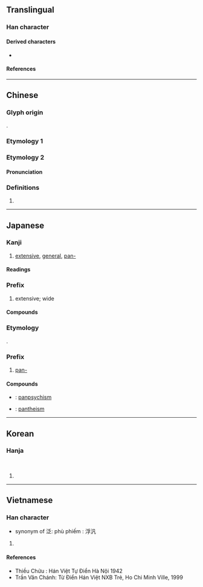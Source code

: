 {{also|泛}}
{{character info}}
{{character info|0x2F8FA}}
==Translingual==

===Han character===
{{Han char|rn=85|rad=水|as=03|sn=6|four=37110|canj=EHNI|ids=⿰氵凡}}

====Derived characters====
* {{l|mul|[[𡋋]], [[𣑃]], [[盕]], [[𫇼]]}}

====References====
{{Han ref|kx=0604.150|dkj=17120|dj=0998.100|hdz=31553.020|uh=6C4E}}
{{Han ref|uh=2F8FA}}

----

==Chinese==

===Glyph origin===
{{Han etym}}
{{Han compound|水|alt1=氵|凡|ls=psc|c1=s|c2=p}}.

===Etymology 1===
{{zh-see|泛|v}}

===Etymology 2===
{{zh-forms}}

====Pronunciation====
{{zh-pron
|m=fàn
|cat=pn
}}

===Definitions===
{{zh-hanzi}}

# {{surname|zh}}

----

==Japanese==

===Kanji===
{{ja-kanji|grade=|rs=水03}}

# [[extensive]], [[general]], [[pan-]]

====Readings====
{{rfv-pron|ja|sort=水03}}<!--ふう, ほう, ぶ?-->
{{ja-readings
|goon=ほん<ほん<ほむ
|kanon=はん<はん<はむ
|on=ふう, ほう, ぶ
|kun=あふ-れる, あまね-く, あまね-し, うか-ぶ, ひろ-い, ただよ-う<ただよ-ふ
|nanori=ひろ, ひろし, ひろむ, みな
}}

===Prefix===
{{ja-pos|prefix|はん}}

# extensive; wide

====Compounds====
{{col2-u|ja
|{{ja-r|汎%愛|はん%あい}} ({{ja-r|氾%愛|はん%あい|rom=-}}, {{ja-r|泛%愛|はん%あい|rom=-}})
|{{ja-r|汎%化|はん%か}} ({{ja-r|般%化|はん%か|rom=-}})
|{{ja-r|汎%交|はん%こう}}
|{{ja-r|汎%舟|はん%しゅう}} ({{ja-r|泛%舟|はん%しゅう|rom=-}})
|{{ja-r|汎%称|はん%しょう}} ({{ja-r|泛%称|はん%しょう|rom=-}})
|{{ja-r|汎%渉|はん%しょう}}
|{{ja-r|汎%説|はん%せつ}}
|{{ja-r|汎%発|はん%ぱつ}}
|{{ja-r|汎%発|はん%ぱつ}}
|{{ja-r|汎%汎|はん%ぱん}} ({{ja-r|氾%氾|はん%ぱん|rom=-}}, {{ja-r|泛%泛|はん%ぱん|rom=-}})
|{{ja-r|汎%米|はん%べい}}
|{{ja-r|汎%萍|はん%ぺい}}
|{{ja-r|汎%用|はん%よう}}: [[general]] use
|{{ja-r|汎%濫|はん%らん}} ({{ja-r|氾%濫|はん%らん|rom=-}})
|{{ja-r|汎%論|はん%ろん}} ({{ja-r|氾%論|はん%ろん|rom=-}}, {{ja-r|泛%論|はん%ろん|rom=-}})
|{{ja-r|広%汎|こう%はん}} ({{ja-r|広%範|こう%はん|rom=-}})
}}

===Etymology===
{{psm|ja|en|pan-}}.

===Prefix===
{{ja-pos|prefix|はん}}

# [[pan-]]
#:{{ja-usex|'''汎'''[[太%平%洋]]|'''はん-'''たい%へい%よう|'''pan-'''Pacific}}

====Compounds====
* {{ja-r|汎%心%論|はん%しん%ろん}}: [[panpsychism]]
* {{ja-r|汎%神%論|はん%しん%ろん}}: [[pantheism]]

----

==Korean==

===Hanja===
{{ko-hanja|범}}<br>{{ko-hanja|봉}}

# {{rfdef|ko|sort=水03}}

----

==Vietnamese==

===Han character===
{{vi-readings|reading=phiếm|rs=水03}}

* synonym of 泛: phù phiếm : 浮汎

# {{rfdef|vi|sort=水03}}

====References====
* Thiều Chửu : Hán Việt Tự Điển Hà Nội 1942
* Trần Văn Chánh: Từ Điển Hán Việt NXB Trẻ, Ho Chi Minh Ville, 1999